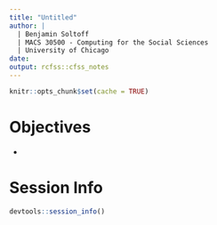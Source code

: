 ```yaml
---
title: "Untitled"
author: |
  | Benjamin Soltoff
  | MACS 30500 - Computing for the Social Sciences
  | University of Chicago
date: 
output: rcfss::cfss_notes
---
```


```r
knitr::opts_chunk$set(cache = TRUE)
```

# Objectives

* 


# Session Info {.toc-ignore}

```r
devtools::session_info()
```
